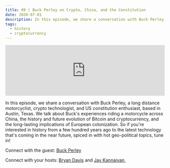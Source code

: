 ```yaml
---
title: 09 | Buck Perley on Crypto, China, and the Constitution
date: 2020-07-01
description: In this episode, we share a conversation with Buck Perley, a long distance motorcyclist, crypto technologist, and US constitution enthusiast, based in Austin, Texas. We talk about Buck's experiences riding a motorcycle across China, the history and future evolution of Bitcoin and cryptocurrency, and the long-lasting implications of European colonization. So if you're interested in history from a few hundred years ago to the latest technology that's coming in the near future, spiced in with hot geo-political topics, tune in!
tags:
  - history
  - cryptocurrency
---
```


<iframe src="https://anchor.fm/heart-of-the-matter/embed/episodes/09--Buck-Perley-on-Crypto--China-and-the-Constitution-eg5v9c/a-a2jn0p3" height="160px" width="100%" frameborder="0" scrolling="no"></iframe>

In this episode, we share a conversation with Buck Perley, a long distance motorcyclist, crypto technologist, and US constitution enthusiast, based in Austin, Texas. We talk about Buck's experiences riding a motorcycle across China, the history and future evolution of Bitcoin and cryptocurrency, and the long-lasting implications of European colonization. So if you're interested in history from a few hundred years ago to the latest technology that's coming in the near future, spiced in with hot geo-political topics, tune in!

Connect with the guest: [Buck Perley](https://www.linkedin.com/in/buckperley/)

Connect with your hosts: [Bryan Davis](https://twitter.com/GilbertGravis) and [Jay Kannaiyan](https://jaykannaiyan.com)¸
